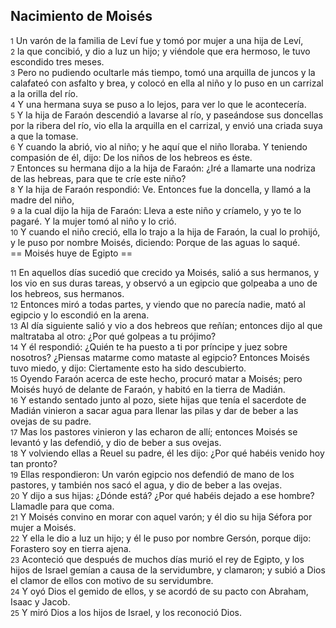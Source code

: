 == Nacimiento de Moisés ==

{{anchor|1}} <small>1</small> Un varón de la familia de Leví fue y tomó por mujer a una hija de Leví,<br>
{{anchor|2}} <small>2</small> la que concibió, y dio a luz un hijo; y viéndole que era hermoso, le tuvo escondido tres meses.<br>
{{anchor|3}} <small>3</small> Pero no pudiendo ocultarle más tiempo, tomó una arquilla de juncos y la calafateó con asfalto y brea, y colocó en ella al niño y lo puso en un carrizal a la orilla del río.<br>
{{anchor|4}} <small>4</small> Y una hermana suya se puso a lo lejos, para ver lo que le acontecería.<br>
{{anchor|5}} <small>5</small> Y la hija de Faraón descendió a lavarse al río, y paseándose sus doncellas por la ribera del río, vio ella la arquilla en el carrizal, y envió una criada suya a que la tomase.<br>
{{anchor|6}} <small>6</small> Y cuando la abrió, vio al niño; y he aquí que el niño lloraba. Y teniendo compasión de él, dijo: De los niños de los hebreos es éste.<br>
{{anchor|7}} <small>7</small> Entonces su hermana dijo a la hija de Faraón: ¿Iré a llamarte una nodriza de las hebreas, para que te críe este niño?<br>
{{anchor|8}} <small>8</small> Y la hija de Faraón respondió: Ve. Entonces fue la doncella, y llamó a la madre del niño,<br>
{{anchor|9}} <small>9</small> a la cual dijo la hija de Faraón: Lleva a este niño y críamelo, y yo te lo pagaré. Y la mujer tomó al niño y lo crió.<br>
{{anchor|10}} <small>10</small> Y cuando el niño creció, ella lo trajo a la hija de Faraón, la cual lo prohijó, y le puso por nombre Moisés, diciendo: Porque de las aguas lo saqué.<br>
== Moisés huye de Egipto ==

{{anchor|11}} <small>11</small> En aquellos días sucedió que crecido ya Moisés, salió a sus hermanos, y los vio en sus duras tareas, y observó a un egipcio que golpeaba a uno de los hebreos, sus hermanos.<br>
{{anchor|12}} <small>12</small> Entonces miró a todas partes, y viendo que no parecía nadie, mató al egipcio y lo escondió en la arena.<br>
{{anchor|13}} <small>13</small> Al día siguiente salió y vio a dos hebreos que reñían; entonces dijo al que maltrataba al otro: ¿Por qué golpeas a tu prójimo?<br>
{{anchor|14}} <small>14</small> Y él respondió: ¿Quién te ha puesto a ti por príncipe y juez sobre nosotros? ¿Piensas matarme como mataste al egipcio? Entonces Moisés tuvo miedo, y dijo: Ciertamente esto ha sido descubierto.<br>
{{anchor|15}} <small>15</small> Oyendo Faraón acerca de este hecho, procuró matar a Moisés; pero Moisés huyó de delante de Faraón, y habitó en la tierra de Madián.<br>
{{anchor|16}} <small>16</small> Y estando sentado junto al pozo, siete hijas que tenía el sacerdote de Madián vinieron a sacar agua para llenar las pilas y dar de beber a las ovejas de su padre.<br>
{{anchor|17}} <small>17</small> Mas los pastores vinieron y las echaron de allí; entonces Moisés se levantó y las defendió, y dio de beber a sus ovejas.<br>
{{anchor|18}} <small>18</small> Y volviendo ellas a Reuel su padre, él les dijo: ¿Por qué habéis venido hoy tan pronto?<br>
{{anchor|19}} <small>19</small> Ellas respondieron: Un varón egipcio nos defendió de mano de los pastores, y también nos sacó el agua, y dio de beber a las ovejas.<br>
{{anchor|20}} <small>20</small> Y dijo a sus hijas: ¿Dónde está? ¿Por qué habéis dejado a ese hombre? Llamadle para que coma.<br>
{{anchor|21}} <small>21</small> Y Moisés convino en morar con aquel varón; y él dio su hija Séfora por mujer a Moisés.<br>
{{anchor|22}} <small>22</small> Y ella le dio a luz un hijo; y él le puso por nombre Gersón, porque dijo: Forastero soy en tierra ajena.<br>
{{anchor|23}} <small>23</small> Aconteció que después de muchos días murió el rey de Egipto, y los hijos de Israel gemían a causa de la servidumbre, y clamaron; y subió a Dios el clamor de ellos con motivo de su servidumbre.<br>
{{anchor|24}} <small>24</small> Y oyó Dios el gemido de ellos, y se acordó de su pacto con Abraham, Isaac y Jacob.<br>
{{anchor|25}} <small>25</small> Y miró Dios a los hijos de Israel, y los reconoció Dios.<br>
